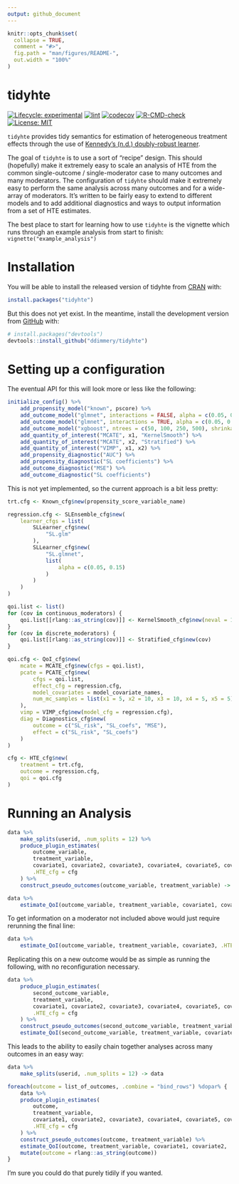 ```yaml
---
output: github_document
---
```


<!-- README.md is generated from README.Rmd. Please edit that file -->

```r
knitr::opts_chunk$set(
  collapse = TRUE,
  comment = "#>",
  fig.path = "man/figures/README-",
  out.width = "100%"
)
```

# tidyhte

<!-- badges: start -->
[![Lifecycle: experimental](https://img.shields.io/badge/lifecycle-experimental-orange.svg)](https://lifecycle.r-lib.org/articles/stages.html#experimental)
[![lint](https://github.com/ddimmery/tidyhte/actions/workflows/lint.yaml/badge.svg)](https://github.com/ddimmery/tidyhte/actions/workflows/lint.yaml)
[![codecov](https://codecov.io/gh/ddimmery/tidyhte/branch/main/graph/badge.svg?token=AHT3X4S2KQ)](https://codecov.io/gh/ddimmery/tidyhte)
[![R-CMD-check](https://github.com/ddimmery/tidyhte/actions/workflows/R-CMD-check.yaml/badge.svg)](https://github.com/ddimmery/tidyhte/actions/workflows/R-CMD-check.yaml)
[![License: MIT](https://img.shields.io/badge/License-MIT-yellow.svg)](https://opensource.org/licenses/MIT)
<!-- badges: end -->

`tidyhte` provides tidy semantics for estimation of heterogeneous treatment effects through the use of [Kennedy's (n.d.) doubly-robust learner](https://arxiv.org/abs/2004.14497).

The goal of `tidyhte` is to use a sort of "recipe" design. This should (hopefully) make it extremely easy to scale an analysis of HTE from the common single-outcome / single-moderator case to many outcomes and many moderators. The configuration of `tidyhte` should make it extremely easy to perform the same analysis across many outcomes and for a wide-array of moderators. It's written to be fairly easy to extend to different models and to add additional diagnostics and ways to output information from a set of HTE estimates.

The best place to start for learning how to use `tidyhte` is the vignette which runs through an example analysis from start to finish: `vignette("example_analysis")`

# Installation

You will be able to install the released version of tidyhte from [CRAN](https://CRAN.R-project.org) with:

``` r
install.packages("tidyhte")
```

But this does not yet exist. In the meantime, install the development version from [GitHub](https://github.com/) with:

``` r
# install.packages("devtools")
devtools::install_github("ddimmery/tidyhte")
```

# Setting up a configuration

The eventual API for this will look more or less like the following:

```r
initialize_config() %>%
    add_propensity_model("known", pscore) %>%
    add_outcome_model("glmnet", interactions = FALSE, alpha = c(0.05, 0.15, 0.2, 0.25)) %>%
    add_outcome_model("glmnet", interactions = TRUE, alpha = c(0.05, 0.15, 0.2, 0.25)) %>%
    add_outcome_model("xgboost", ntrees = c(50, 100, 250, 500), shrinkage = c(0.01, 0.1)) %>%
    add_quantity_of_interest("MCATE", x1, "KernelSmooth") %>%
    add_quantity_of_interest("MCATE", x2, "Stratified") %>%
    add_quantity_of_interest("VIMP", x1, x2) %>%
    add_propensity_diagnostic("AUC") %>%
    add_propensity_diagnostic("SL coefficients") %>%
    add_outcome_diagnostic("MSE") %>%
    add_outcome_diagnostic("SL coefficients")
```

This is not yet implemented, so the current approach is a bit less pretty:

```r
trt.cfg <- Known_cfg$new(propensity_score_variable_name)

regression.cfg <- SLEnsemble_cfg$new(
    learner_cfgs = list(
        SLLearner_cfg$new(
            "SL.glm"
        ),
        SLLearner_cfg$new(
            "SL.glmnet",
            list(
                alpha = c(0.05, 0.15)
            )
        )
    )
)

qoi.list <- list()
for (cov in continuous_moderators) {
    qoi.list[[rlang::as_string(cov)]] <- KernelSmooth_cfg$new(neval = 100)
}
for (cov in discrete_moderators) {
    qoi.list[[rlang::as_string(cov)]] <- Stratified_cfg$new(cov)
}

qoi.cfg <- QoI_cfg$new(
    mcate = MCATE_cfg$new(cfgs = qoi.list),
    pcate = PCATE_cfg$new(
        cfgs = qoi.list,
        effect_cfg = regression.cfg,
        model_covariates = model_covariate_names,
        num_mc_samples = list(x1 = 5, x2 = 10, x3 = 10, x4 = 5, x5 = 5)
    ),
    vimp = VIMP_cfg$new(model_cfg = regression.cfg),
    diag = Diagnostics_cfg$new(
        outcome = c("SL_risk", "SL_coefs", "MSE"),
        effect = c("SL_risk", "SL_coefs")
    )
)

cfg <- HTE_cfg$new(
    treatment = trt.cfg,
    outcome = regression.cfg,
    qoi = qoi.cfg
)
```

# Running an Analysis

```r
data %>%
    make_splits(userid, .num_splits = 12) %>%
    produce_plugin_estimates(
        outcome_variable,
        treatment_variable,
        covariate1, covariate2, covariate3, covariate4, covariate5, covariate6,
        .HTE_cfg = cfg
    ) %>%
    construct_pseudo_outcomes(outcome_variable, treatment_variable) -> data

data %>%
    estimate_QoI(outcome_variable, treatment_variable, covariate1, covariate2, .HTE_cfg = cfg) -> results
```

To get information on a moderator not included above would just require rerunning the final line:

```r
data %>%
    estimate_QoI(outcome_variable, treatment_variable, covariate3, .HTE_cfg = cfg) -> results
```

Replicating this on a new outcome would be as simple as running the following, with no reconfiguration necessary.

```r
data %>%
    produce_plugin_estimates(
        second_outcome_variable,
        treatment_variable,
        covariate1, covariate2, covariate3, covariate4, covariate5, covariate6,
        .HTE_cfg = cfg
    ) %>%
    construct_pseudo_outcomes(second_outcome_variable, treatment_variable) %>%
    estimate_QoI(second_outcome_variable, treatment_variable, covariate1, covariate2, .HTE_cfg = cfg) -> results
```

This leads to the ability to easily chain together analyses across many outcomes in an easy way:

```r
data %>%
    make_splits(userid, .num_splits = 12) -> data

foreach(outcome = list_of_outcomes, .combine = "bind_rows") %dopar% {
    data %>%
    produce_plugin_estimates(
        outcome,
        treatment_variable,
        covariate1, covariate2, covariate3, covariate4, covariate5, covariate6,
        .HTE_cfg = cfg
    ) %>%
    construct_pseudo_outcomes(outcome, treatment_variable) %>%
    estimate_QoI(outcome, treatment_variable, covariate1, covariate2, .HTE_cfg = cfg) %>%
    mutate(outcome = rlang::as_string(outcome))
}
```

I'm sure you could do that purely tidily if you wanted.